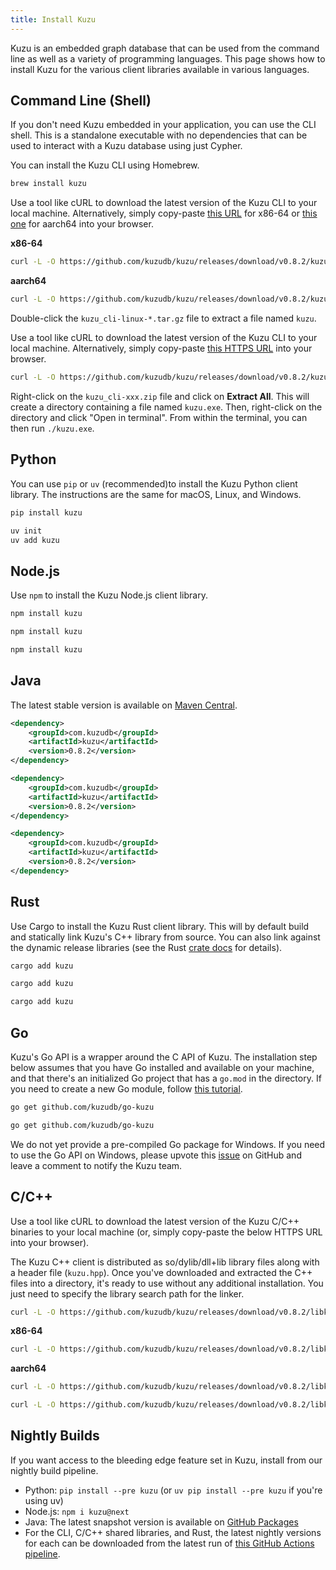 ```yaml
---
title: Install Kuzu
---
```



Kuzu is an embedded graph database that can be used from the command line as well as
a variety of programming languages. This page shows how to install Kuzu for the various client
libraries available in various languages.

## Command Line (Shell)

If you don't need Kuzu embedded in your application, you can use the CLI shell. This is a standalone
executable with no dependencies that can be used to interact with a Kuzu database using just Cypher.

<Tabs>
<TabItem label="macOS">

You can install the Kuzu CLI using Homebrew.

```bash
brew install kuzu
```

</TabItem>

<TabItem label="Linux">

Use a tool like cURL to download the latest version of the Kuzu CLI to your local machine. Alternatively,
simply copy-paste [this URL](https://github.com/kuzudb/kuzu/releases/download/v0/kuzu_cli-linux-x86_64.tar.gz)
for x86-64 or [this one](https://github.com/kuzudb/kuzu/releases/download/v0.8.2/kuzu_cli-linux-aarch64.tar.gz)
for aarch64 into your browser.

**x86-64**

```bash
curl -L -O https://github.com/kuzudb/kuzu/releases/download/v0.8.2/kuzu_cli-linux-x86_64.tar.gz
```

**aarch64**

```bash
curl -L -O https://github.com/kuzudb/kuzu/releases/download/v0.8.2/kuzu_cli-linux-aarch64.tar.gz
```

Double-click the `kuzu_cli-linux-*.tar.gz` file to extract a file named `kuzu`.

</TabItem>

<TabItem label="Windows">

Use a tool like cURL to download the latest version of the Kuzu CLI to your local machine. Alternatively,
simply copy-paste [this HTTPS URL](https://github.com/kuzudb/kuzu/releases/download/v0.8.2/kuzu_cli-windows-x86_64.zip)
into your browser.

```bash
curl -L -O https://github.com/kuzudb/kuzu/releases/download/v0.8.2/kuzu_cli-windows-x86_64.zip
```

Right-click on the `kuzu_cli-xxx.zip` file and click on **Extract All**. This will create a directory
containing a file named `kuzu.exe`. Then, right-click on the directory and click "Open in terminal".
From within the terminal, you can then run `./kuzu.exe`.

</TabItem>

</Tabs>

## Python

You can use `pip` or `uv` (recommended)to install the Kuzu Python client library.
The instructions are the same for macOS, Linux, and Windows.

<Tabs>

<TabItem label="pip">

```bash
pip install kuzu
```

</TabItem>

<TabItem label="uv">

```bash
uv init
uv add kuzu
```

</TabItem>

</Tabs>

## Node.js

Use `npm` to install the Kuzu Node.js client library.

<Tabs>

<TabItem label="macOS">

```bash
npm install kuzu
```

</TabItem>

<TabItem label="Linux">

```bash
npm install kuzu
```

</TabItem>

<TabItem label="Windows">

```bash
npm install kuzu
```

</TabItem>

</Tabs>

## Java

The latest stable version is available on [Maven Central](https://central.sonatype.com/artifact/com.kuzudb/kuzu).

<Tabs>

<TabItem label="macOS">

```xml
<dependency>
    <groupId>com.kuzudb</groupId>
    <artifactId>kuzu</artifactId>
    <version>0.8.2</version>
</dependency>
```

</TabItem>

<TabItem label="Linux">

```xml
<dependency>
    <groupId>com.kuzudb</groupId>
    <artifactId>kuzu</artifactId>
    <version>0.8.2</version>
</dependency>
```

</TabItem>

<TabItem label="Windows">

```xml
<dependency>
    <groupId>com.kuzudb</groupId>
    <artifactId>kuzu</artifactId>
    <version>0.8.2</version>
</dependency>
```

</TabItem>

## Rust

Use Cargo to install the Kuzu Rust client library. This will by default build and statically link Kuzu's C++
library from source. You can also link against the dynamic release libraries (see the Rust
[crate docs](https://docs.rs/kuzu/latest/kuzu/) for details).

<Tabs>

<TabItem label="macOS">

```bash
cargo add kuzu
```

</TabItem>

<TabItem label="Linux">

```bash
cargo add kuzu
```

</TabItem>

<TabItem label="Windows">

```bash
cargo add kuzu
```

</TabItem>

</Tabs>

## Go

Kuzu's Go API is a wrapper around the C API of Kuzu. The installation step below assumes that you have Go
installed and available on your machine, and that there's an initialized Go project that has a `go.mod`
in the directory. If you need to create a new Go module, follow [this tutorial](https://go.dev/doc/tutorial/create-module).

<Tabs>

<TabItem label="macOS">

```bash
go get github.com/kuzudb/go-kuzu
```

</TabItem>

<TabItem label="Linux">

```bash
go get github.com/kuzudb/go-kuzu
```

</TabItem>

<TabItem label="Windows">

We do not yet provide a pre-compiled Go package for Windows. If you need to use the Go API on Windows,
please upvote this [issue](https://github.com/kuzudb/go-kuzu/issues/12) on GitHub and leave a comment
to notify the Kuzu team.

</TabItem>

</Tabs>

## C/C++

Use a tool like cURL to download the latest version of the Kuzu C/C++ binaries to your local machine
(or, simply copy-paste the below HTTPS URL into your browser).

The Kuzu C++ client is distributed as so/dylib/dll+lib library files along with a header file (`kuzu.hpp`).
Once you've downloaded and extracted the C++ files into a directory, it's ready to use without
any additional installation. You just need to specify the library search path for the linker.

<Tabs>

<TabItem label="macOS">

```bash
curl -L -O https://github.com/kuzudb/kuzu/releases/download/v0.8.2/libkuzu-osx-universal.tar.gz
```

</TabItem>

<TabItem label="Linux">

**x86-64**

```bash
curl -L -O https://github.com/kuzudb/kuzu/releases/download/v0.8.2/libkuzu-linux-x86_64.tar.gz
```

**aarch64**

```bash
curl -L -O https://github.com/kuzudb/kuzu/releases/download/v0.8.2/libkuzu-linux-aarch64.tar.gz
```

</TabItem>

<TabItem label="Windows">

```bash
curl -L -O https://github.com/kuzudb/kuzu/releases/download/v0.8.2/libkuzu-windows-x86_64.zip
```

</TabItem>

</Tabs>

</Tabs>


## Nightly Builds

If you want access to the bleeding edge feature set in Kuzu, install from our nightly build pipeline.

- Python: `pip install --pre kuzu` (or `uv pip install --pre kuzu` if you're using uv)
- Node.js: `npm i kuzu@next`
- Java: The latest snapshot version is available on [GitHub Packages](https://github.com/kuzudb/kuzu/packages/2258307)
- For the CLI, C/C++ shared libraries, and Rust, the latest nightly versions for each can be
downloaded from the latest run of [this GitHub Actions pipeline](https://github.com/kuzudb/kuzu/actions/workflows/build-and-deploy.yml).
